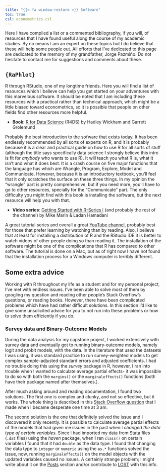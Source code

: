 ```yaml
---
title: "{{< fa window-restore >}} Software"
toc: true
csl: econometrics.csl
---
```


Here I have compiled a list or a commented bibliography, if you will, of resources that I have found useful along the course of my academic studies. By no means I am an expert on these topics but I do believe that these will help some people out. All efforts that I've dedicated to this page are dedicated to the memory of my grandfather, Jorge Pazmiño. Do not hesitate to contact me for suggestions and comments about these.

## `{RaPhlot}`

R through RStudio, one of my longtime friends. Here you will find a list of resources which I believe can help you get started on your adventures with this marvelous software. It should be noted that I am including these resources with a practical rather than technical approach, which might be a little biased toward econometrics, so it is possible that people on other fields find other resources more helpful.

-   **Book**: [R for Data Science](https://r4ds.had.co.nz/) (R4DS) by Hadley Wickham and Garrett Grolemund

Probably the best introduction to the sofware that exists today. It has been endlessly recommended by all sorts of experts on R, and it is probably because it is a clear and practical guide on how to use R for all sorts of stuff (although the title says specifically data science I strongly believe this intro is fit for *anybody* who wants to use R). It will teach you what R is, what it isn't and what it does best. It is a crash course on five major functions that the language has which are Wrangle, Program, Explore, Model and Communicate. However, because it is an introductory textbook, you'll feel that it only scratches the surface on these three things. In my opinion the "wrangle" part is pretty comprehensive, but if you need more, you'll have to go to other resources, specially for the "Communicate" part. The only difficulty you might find with this book is installing the software, but the next resource will help you with that.

-   **Video series**: [Getting Started with R-Series I](https://www.youtube.com/playlist?list=PLqzoL9-eJTNARFXxgwbqGo56NtbJnB37A) (and probably the rest of the channel) by Mike Marin & Ladan Hamadani

A great tutorial series and overall a great [YouTube channel](https://www.youtube.com/c/marinstatlectures/featured), probably best for those that prefer learning by watching than by reading. Also, I believe that at least for installing a distribution of R and the RStudio IDE it is better to watch videos of other people doing so than reading it. The installation of the software might be one of the complications that R has compared to other software. The tutorial is done on a Mac, but as of right now I have not found that the installation process for a Windows computer is terribly different.

## Some extra advice

Working with R throughout my life as a student and for my personal project, I've met with endless issues. I've been able to solve most of them by googling my question and reading other people's Stack Overflow's questions, or reading books. However, there have been complicated problems which have had rather difficult solutions. In this section I'd like to give some unsolicited advice for you to not run into these problems or how to solve them efficiently if you do.

### Survey data and Binary-Outcome Models

During the data analysis for my capstone project, I worked extensively with survey data and eventually got to running binary-outcome models, namely logit and probit models, with the data. In the literature that used the datasets I was using, it was standard practice to run survey-weighted models to get complex sample-adjusted standard errors and adjusted coefficients. I had no trouble doing this using the *survey* package in R, however, I ran into trouble when I wanted to calculate average partial effects- it was impossible to do so with both the `margins()` or the `marginaleffects()` functions (both have their package named after themselves.).

After much asking around and reading documentation, I found two solutions. The first one is complex and clunky, and not so effective, but it works. The whole thing is described in this [Stack Overflow question](https://stackoverflow.com/questions/68869935/reporting-average-marginal-effects-of-a-survey-weighted-logit-model-with-r/68873977#68873977) that I made when I became desperate one time at 3 am.

The second solution is the one that definitely solved the issue and I discovered it only recently. It is possible to calculate average partial effects of the models that had given me issues in the past when I *changed the data type of certain variables*. Since I had imported my data from Stata files (`.dat` files) using the *haven* package, when I ran `class()` on certain variables I found that it had `double` as the data type. I found that changing the data type to `integer` or `numeric` using the `as.*` functions solved the issue, now, running `marginaleffects()` on the model objects with the updated variables caused no issues. A certainly strange problem; I might write about it on the [Posts](posts_home.qmd) section and/or contribute to [LOST](https://lost-stats.github.io/) with this info.
